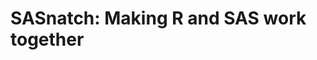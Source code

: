 <!--
%\VignetteEngine{knitr::knitr}
%\VignetteIndexEntry{Using SAS knitrally}
-->
SASnatch: Making R and SAS work together
=====================
